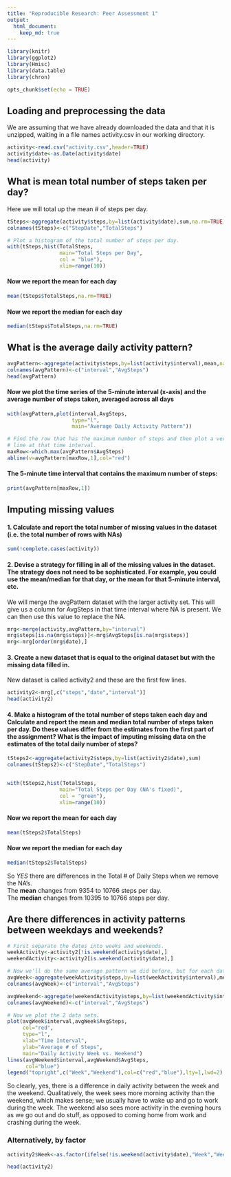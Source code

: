 ```yaml
---
title: "Reproducible Research: Peer Assessment 1"
output: 
  html_document:
    keep_md: true
---
```

```r
library(knitr)
library(ggplot2)
library(Hmisc)
library(data.table)
library(chron)
```

```r
opts_chunk$set(echo = TRUE)
```

## Loading and preprocessing the data
We are assuming that we have already downloaded the data and that it is unzipped,
waiting in a file names activity.csv in our working directory.  

```r
activity<-read.csv("activity.csv",header=TRUE)
activity$date<-as.Date(activity$date)
head(activity)
```

## What is mean total number of steps taken per day?
Here we will total up the mean # of steps per day. 
```r
tSteps<-aggregate(activity$steps,by=list(activity$date),sum,na.rm=TRUE)
colnames(tSteps)<-c("StepDate","TotalSteps")

# Plot a histogram of the total number of steps per day.
with(tSteps,hist(TotalSteps,
                 main="Total Steps per Day",
                 col = "blue"),
                 xlim=range(10))
```

#### Now we report the **mean** for each day
```r
mean(tSteps$TotalSteps,na.rm=TRUE)
```

#### Now we report the **median** for each day
```r
median(tSteps$TotalSteps,na.rm=TRUE)
```

## What is the average daily activity pattern?

``` r
avgPattern<-aggregate(activity$steps,by=list(activity$interval),mean,na.rm=TRUE)
colnames(avgPattern)<-c("interval","AvgSteps")
head(avgPattern)
```
#### Now we plot the time series of the 5-minute interval (x-axis) and the average number of steps taken, averaged across all days
``` r
with(avgPattern,plot(interval,AvgSteps,
                     type="l",
                     main="Average Daily Activity Pattern"))

# Find the row that has the maximum number of steps and then plot a vertical
# line at that time interval.
maxRow<-which.max(avgPattern$AvgSteps)
abline(v=avgPattern[maxRow,1],col="red")
```

#### The 5-minute time interval that contains the **maximum** number of steps:
```r
print(avgPattern[maxRow,1])
```

## Imputing missing values

#### 1. Calculate and report the total number of missing values in the dataset (i.e. the total number of rows with NAs)
``` r
sum(!complete.cases(activity))
```

#### 2. Devise a strategy for filling in all of the missing values in the dataset. The strategy does not need to be sophisticated. For example, you could use the mean/median for that day, or the mean for that 5-minute interval, etc.

We will merge the avgPattern dataset with the larger activity set. This will give
us a column for AvgSteps in that time interval where NA is present. We can then
use this value to replace the NA.

```r
mrg<-merge(activity,avgPattern,by="interval")
mrg$steps[is.na(mrg$steps)]<-mrg$AvgSteps[is.na(mrg$steps)]
mrg<-mrg[order(mrg$date),]
```

#### 3. Create a new dataset that is equal to the original dataset but with the missing data filled in.

New dataset is called activity2 and these are the first few lines.
```r
activity2<-mrg[,c("steps","date","interval")]
head(activity2)
```

#### 4. Make a histogram of the total number of steps taken each day and Calculate and report the mean and median total number of steps taken per day. Do these values differ from the estimates from the first part of the assignment? What is the impact of imputing missing data on the estimates of the total daily number of steps?

```r
tSteps2<-aggregate(activity2$steps,by=list(activity2$date),sum)
colnames(tSteps2)<-c("StepDate","TotalSteps")


with(tSteps2,hist(TotalSteps,
                 main="Total Steps per Day (NA's fixed)",
                 col = "green"),
                 xlim=range(10))
```

#### Now we report the **mean** for each day
```r
mean(tSteps2$TotalSteps)
```

#### Now we report the **median** for each day
```r
median(tSteps2$TotalSteps)
```

So *YES* there are differences in the Total # of Daily Steps when we remove the NA's.  
The **mean** changes from 9354 to 10766 steps per day.  
The **median** changes from 10395 to 10766 steps per day.

## Are there differences in activity patterns between weekdays and weekends?

```r
# First separate the dates into weeks and weekends.
weekActivity<-activity2[!is.weekend(activity$date),]
weekendActivity<-activity2[is.weekend(activity$date),]

# Now we'll do the same average pattern we did before, but for each data set.
avgWeek<-aggregate(weekActivity$steps,by=list(weekActivity$interval),mean)
colnames(avgWeek)<-c("interval","AvgSteps")

avgWeekend<-aggregate(weekendActivity$steps,by=list(weekendActivity$interval),mean)
colnames(avgWeekend)<-c("interval","AvgSteps")

# Now we plot the 2 data sets.
plot(avgWeek$interval,avgWeek$AvgSteps,
     col="red",
     type="l",
     xlab="Time Interval",
     ylab="Average # of Steps",
     main="Daily Activity Week vs. Weekend")
lines(avgWeekend$interval,avgWeekend$AvgSteps,
      col="blue")
legend("topright",c("Week","Weekend"),col=c("red","blue"),lty=1,lwd=2)
```

So clearly, yes, there is a difference in daily activity between the week and the weekend. Qualitatively, the week sees more morning activity than the weekend, which makes sense; we usually have to wake up and go to work during the week. The weekend also sees more activity in the evening hours as we go out and do stuff, as opposed to coming home from work and crashing during the week.

### Alternatively, by factor
```r
activity2$Week<-as.factor(ifelse(!is.weekend(activity$date),"Week","Weekend"))

head(activity2)
```